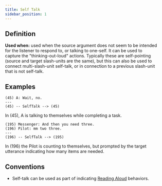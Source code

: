 ```yaml
---
title: Self Talk
sidebar_position: 1
---
```


## Definition

**Used when:** used when the source argument does not seem to be intended for the listener to respond to, or talking to one-self. It can be used to capture the "thinking-out-loud" actions.
Typically these are self-pointing (source and target slash-units are the same), but this can also be used to connect multi-slash-unit self-talk, or
in connection to a previous slash-unit that is not self-talk.


## Examples

```
(45) A: Wait, no.
---
(45) -- SelfTalk --> (45)
```
In (45), A is talking to themselves while completing a task.

```
(195) Messenger: And then you need three.
(196) Pilot: mm two three.
---
(196) -- SelfTalk --> (195)
```
In (196) the Pilot is counting to themselves, but prompted by the target utterance indicating how many items are needed.

## Conventions

- Self-talk can be used as part of indicating [Reading Aloud](../../../Conventions/readingaloud.mdx) behaviors.